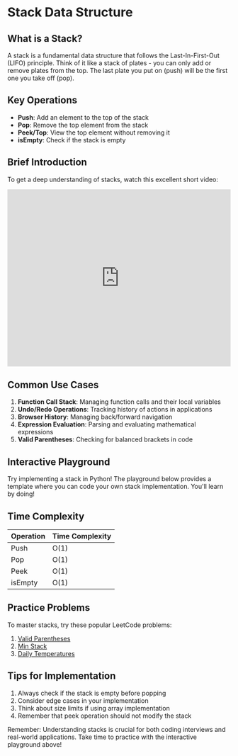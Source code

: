 
# Stack Data Structure

## What is a Stack?

A stack is a fundamental data structure that follows the Last-In-First-Out (LIFO) principle. Think of it like a stack of plates - you can only add or remove plates from the top. The last plate you put on (push) will be the first one you take off (pop).

## Key Operations

- **Push**: Add an element to the top of the stack
- **Pop**: Remove the top element from the stack
- **Peek/Top**: View the top element without removing it
- **isEmpty**: Check if the stack is empty

## Brief Introduction

To get a deep understanding of stacks, watch this excellent short video:

<iframe
  width="100%"
  height="400"
  src="https://www.youtube.com/embed/KcT3aVgrrpU"
  title="Stack Data Structure"
  frameBorder="0"
  allow="accelerometer; autoplay; clipboard-write; encrypted-media; gyroscope; picture-in-picture"
  allowFullScreen
></iframe>

## Common Use Cases

1. **Function Call Stack**: Managing function calls and their local variables
2. **Undo/Redo Operations**: Tracking history of actions in applications
3. **Browser History**: Managing back/forward navigation
4. **Expression Evaluation**: Parsing and evaluating mathematical expressions
5. **Valid Parentheses**: Checking for balanced brackets in code

## Interactive Playground

Try implementing a stack in Python! The playground below provides a template where you can code your own stack implementation. You'll learn by doing!

<PythonPlayground templates={STACK_CODE_TEMPLATES} />

## Time Complexity

| Operation | Time Complexity |
| --------- | --------------- |
| Push      | O(1)            |
| Pop       | O(1)            |
| Peek      | O(1)            |
| isEmpty   | O(1)            |

## Practice Problems

To master stacks, try these popular LeetCode problems:

1. [Valid Parentheses](https://leetcode.com/problems/valid-parentheses/)
2. [Min Stack](https://leetcode.com/problems/min-stack/)
3. [Daily Temperatures](https://leetcode.com/problems/daily-temperatures/)

## Tips for Implementation

1. Always check if the stack is empty before popping
2. Consider edge cases in your implementation
3. Think about size limits if using array implementation
4. Remember that peek operation should not modify the stack

Remember: Understanding stacks is crucial for both coding interviews and real-world applications. Take time to practice with the interactive playground above!
